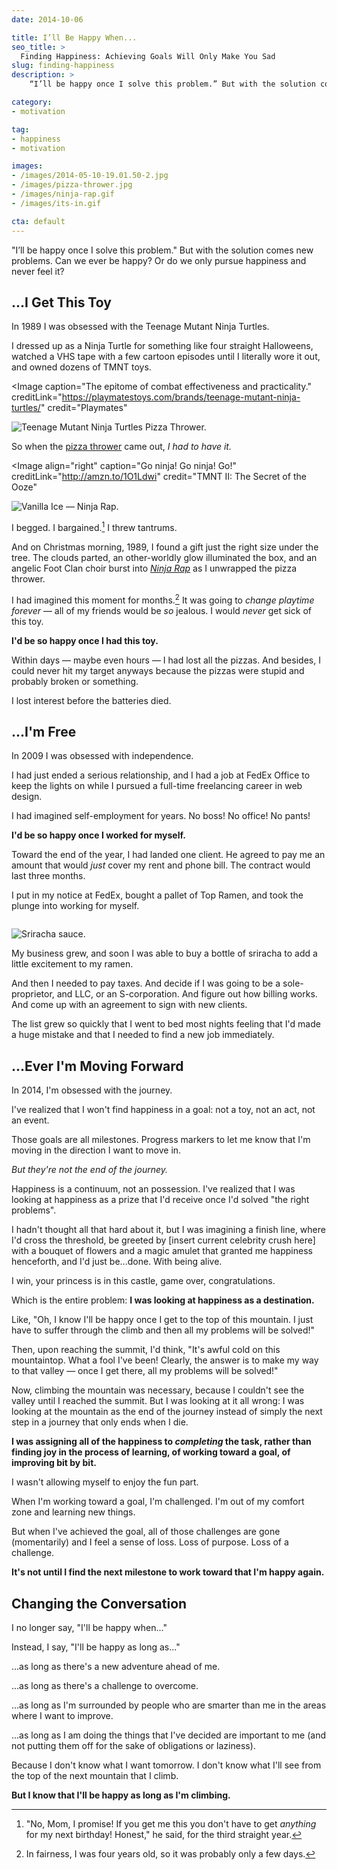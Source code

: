 ```yaml
---
date: 2014-10-06

title: I’ll Be Happy When...
seo_title: >
  Finding Happiness: Achieving Goals Will Only Make You Sad
slug: finding-happiness
description: >
    “I’ll be happy once I solve this problem.” But with the solution comes new problems. Can we ever be happy? Or do we only pursue happiness and never feel it?

category:
- motivation

tag:
- happiness
- motivation

images:
- /images/2014-05-10-19.01.50-2.jpg
- /images/pizza-thrower.jpg
- /images/ninja-rap.gif
- /images/its-in.gif

cta: default
---
```



"I’ll be happy once I solve this problem." But with the solution comes new
problems. Can we ever be happy? Or do we only pursue happiness and never feel
it?

## ...I Get This Toy

In 1989 I was obsessed with the Teenage Mutant Ninja Turtles.

I dressed up as a Ninja Turtle for something like four straight Halloweens,
watched a VHS tape with a few cartoon episodes until I literally wore it out,
and owned dozens of TMNT toys.

<Image
  caption="The epitome of combat effectiveness and practicality."
  creditLink="https://playmatestoys.com/brands/teenage-mutant-ninja-turtles/"
  credit="Playmates"
>

  ![Teenage Mutant Ninja Turtles Pizza Thrower.](images/pizza-thrower.jpg)

</Image>

So when the [pizza thrower][1] came out, _I had to have it._

<Image
  align="right"
  caption="Go ninja! Go ninja! Go!"
  creditLink="http://amzn.to/1O1Ldwi"
  credit="TMNT II: The Secret of the Ooze"
>

  ![Vanilla Ice — Ninja Rap.](images/ninja-rap.gif)

</Image>

I begged. I bargained.[^next-birthday] I threw tantrums.

And on Christmas morning, 1989, I found a gift just the right size under the
tree. The clouds parted, an other-worldly glow illuminated the box, and an
angelic Foot Clan choir burst into [_Ninja Rap_][2] as I unwrapped the pizza
thrower.

I had imagined this moment for months.[^reality] It was going to _change
playtime forever_ — all of my friends would be _so_ jealous. I would _never_ get
sick of this toy.

**I'd be so happy once I had this toy.**

Within days — maybe even hours — I had lost all the pizzas. And besides, I could
never hit my target anyways because the pizzas were stupid and probably broken
or something.

I lost interest before the batteries died.

## ...I'm Free

In 2009 I was obsessed with independence.

I had just ended a serious relationship, and I had a job at FedEx Office to keep
the lights on while I pursued a full-time freelancing career in web design.

I had imagined self-employment for years. No boss! No office! No pants!

**I'd be so happy once I worked for myself.**

Toward the end of the year, I had landed one client. He agreed to pay me an
amount that would _just_ cover my rent and phone bill. The contract would last
three months.

I put in my notice at FedEx, bought a pallet of Top Ramen, and took the plunge
into working for myself.

<Image creditLink="http://www.huyfong.com/" credit="Huy Fong Foods">

  ![Sriracha sauce.](images/sriracha.jpg)

</Image>

My business grew, and soon I was able to buy a bottle of sriracha to add a
little excitement to my ramen.

And then I needed to pay taxes. And decide if I was going to be a
sole-proprietor, and LLC, or an S-corporation. And figure out how billing works.
And come up with an agreement to sign with new clients.

The list grew so quickly that I went to bed most nights feeling that I'd made a
huge mistake and that I needed to find a new job immediately.

## ...Ever I'm Moving Forward

In 2014, I'm obsessed with the journey.

I've realized that I won't find happiness in a goal: not a toy, not an act, not
an event.

Those goals are all milestones. Progress markers to let me know that I'm moving
in the direction I want to move in.

_But they're not the end of the journey._

Happiness is a continuum, not an possession. I've realized that I was looking at
happiness as a prize that I'd receive once I'd solved "the right problems".

I hadn't thought all that hard about it, but I was imagining a finish line,
where I'd cross the threshold, be greeted by [insert current celebrity crush
here] with a bouquet of flowers and a magic amulet that granted me happiness
henceforth, and I'd just be...done. With being alive.

I win, your princess is in this castle, game over, congratulations.

Which is the entire problem: **I was looking at happiness as a destination.**

Like, "Oh, I know I'll be happy once I get to the top of this mountain. I just
have to suffer through the climb and then all my problems will be solved!"

Then, upon reaching the summit, I'd think, "It's awful cold on this mountaintop.
What a fool I've been! Clearly, the answer is to make my way to that valley —
once I get there, all my problems will be solved!"

Now, climbing the mountain was necessary, because I couldn't see the valley
until I reached the summit. But I was looking at it all wrong: I was looking at
the mountain as the end of the journey instead of simply the next step in a
journey that only ends when I die.

**I was assigning all of the happiness to _completing_ the task, rather than finding joy in the process of learning, of working toward a goal, of improving bit by bit.**

I wasn't allowing myself to enjoy the fun part.

When I'm working toward a goal, I'm challenged. I'm out of my comfort zone and
learning new things.

But when I've achieved the goal, all of those challenges are gone (momentarily)
and I feel a sense of loss. Loss of purpose. Loss of a challenge.

**It's not until I find the next milestone to work toward that I'm happy again.**

## Changing the Conversation

I no longer say, "I'll be happy when..."

Instead, I say, "I'll be happy as long as..."

...as long as there's a new adventure ahead of me.

...as long as there's a challenge to overcome.

...as long as I'm surrounded by people who are smarter than me in the areas
where I want to improve.

...as long as I am doing the things that I've decided are important to me (and
not putting them off for the sake of obligations or laziness).

Because I don't know what I want tomorrow. I don't know what I'll see from the
top of the next mountain that I climb.

**But I know that I'll be happy as long as I'm climbing.**

[^next-birthday]:
    "No, Mom, I promise! If you get me this you don't have to get _anything_ for my next birthday! Honest," he said, for the third straight year.

[^reality]:
    In fairness, I was four years old, so it was probably only a few days.

[^fake-name]:
    Not her real name, for reasons that will become apparent.

[^clever]:
    I discovered this through masterfully surreptitious methods: "Are you a virgin?"

[^pervert]:
    Tammy was able to rent a hotel room at 16 because a middle-aged man ogling a teenage girl doesn't want to look at her ID to learn exactly how big a pervert he is.

[1]: https://www.youtube.com/watch?v=lQOo17fHTKE
[2]: https://www.youtube.com/watch?v=R_K6971WmAs
[3]: https://www.youtube.com/watch?v=2s3iGpDqQpQ
